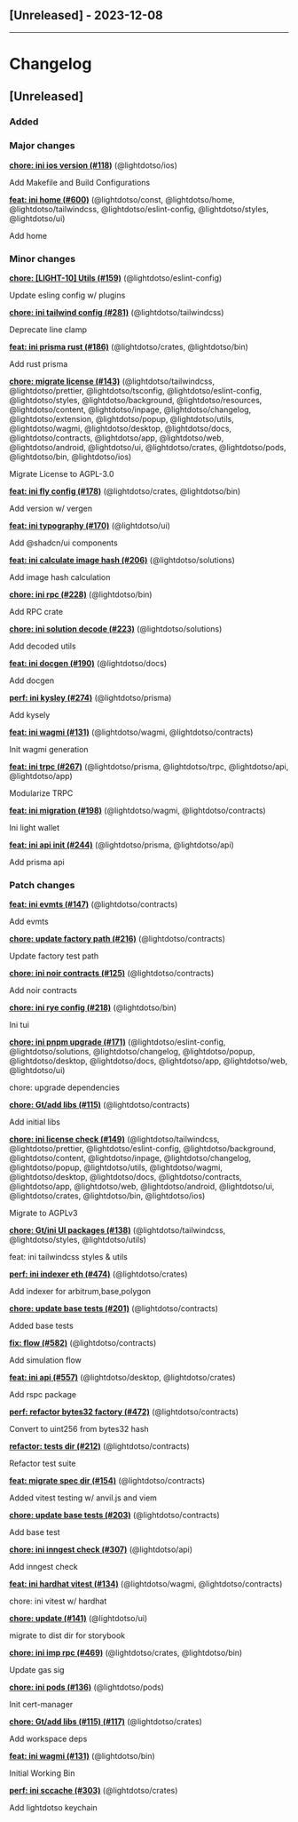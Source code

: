 ## [Unreleased] - 2023-12-08







---

# Changelog

## [Unreleased]

### Added

### Major changes

**[chore: ini ios version (#118)](https://github.com/LightDotSo/LightDotSo/commit/3c7e61ab5f82d6767b3fb4edfeeb9811377618eb)** (@lightdotso/ios)

Add Makefile and Build Configurations

**[feat: ini home (#600)](https://github.com/LightDotSo/LightDotSo/commit/060f3b466d4427eea73117c202a0f4f3cd76544a)** (@lightdotso/const, @lightdotso/home, @lightdotso/tailwindcss, @lightdotso/eslint-config, @lightdotso/styles, @lightdotso/ui)

Add home

### Minor changes

**[chore: [LIGHT-10] Utils (#159)](https://github.com/LightDotSo/LightDotSo/commit/e2b76af8b2aba9da0ccd1d107cff3ee87d3e5388)** (@lightdotso/eslint-config)

Update esling config w/ plugins

**[chore: ini tailwind config (#281)](https://github.com/LightDotSo/LightDotSo/commit/5504b14314e9f00b74738792de9fe4c66d21c02f)** (@lightdotso/tailwindcss)

Deprecate line clamp

**[feat: ini prisma rust (#186)](https://github.com/LightDotSo/LightDotSo/commit/58e2264e5866f53e14da8da434ce1140abe72597)** (@lightdotso/crates, @lightdotso/bin)

Add rust prisma

**[chore: migrate license (#143)](https://github.com/LightDotSo/LightDotSo/commit/1aab6d87fc1d2c5ebf274c14c1ac0e386b54b7a1)** (@lightdotso/tailwindcss, @lightdotso/prettier, @lightdotso/tsconfig, @lightdotso/eslint-config, @lightdotso/styles, @lightdotso/background, @lightdotso/resources, @lightdotso/content, @lightdotso/inpage, @lightdotso/changelog, @lightdotso/extension, @lightdotso/popup, @lightdotso/utils, @lightdotso/wagmi, @lightdotso/desktop, @lightdotso/docs, @lightdotso/contracts, @lightdotso/app, @lightdotso/web, @lightdotso/android, @lightdotso/ui, @lightdotso/crates, @lightdotso/pods, @lightdotso/bin, @lightdotso/ios)

Migrate License to AGPL-3.0

**[feat: ini fly config (#178)](https://github.com/LightDotSo/LightDotSo/commit/1a646de5aaab926dd60c96659b70e05020aaf339)** (@lightdotso/crates, @lightdotso/bin)

Add version w/ vergen

**[feat: ini typography (#170)](https://github.com/LightDotSo/LightDotSo/commit/bb793e593d9d9e68150c706d37b96fd04fe2e73d)** (@lightdotso/ui)

Add @shadcn/ui components

**[feat: ini calculate image hash (#206)](https://github.com/LightDotSo/LightDotSo/commit/d7b35bae70c1abdcc4bbb42d3b393487a237fb5b)** (@lightdotso/solutions)

Add image hash calculation

**[chore: ini rpc (#228)](https://github.com/LightDotSo/LightDotSo/commit/f0d51966a428223f4a8428870942cd774dd2de08)** (@lightdotso/bin)

Add RPC crate

**[chore: ini solution decode (#223)](https://github.com/LightDotSo/LightDotSo/commit/53b6fcf50bfe573a67b05cfb95256c748cd4e06c)** (@lightdotso/solutions)

Add decoded utils

**[feat: ini docgen (#190)](https://github.com/LightDotSo/LightDotSo/commit/d99f6a05366c5464924f4ced0d4ec6ce68731bef)** (@lightdotso/docs)

Add docgen

**[perf: ini kysley (#274)](https://github.com/LightDotSo/LightDotSo/commit/5018f2d9bd37a6c27c052d2e0a15a63a00533c9e)** (@lightdotso/prisma)

Add kysely

**[feat: ini wagmi (#131)](https://github.com/LightDotSo/LightDotSo/commit/67892b116f492f46c94e210fb28ac35ef85adc5e)** (@lightdotso/wagmi, @lightdotso/contracts)

Init wagmi generation

**[feat: ini trpc (#267)](https://github.com/LightDotSo/LightDotSo/commit/0f9baa9c9a495ef138464f6becb524937a8f7a26)** (@lightdotso/prisma, @lightdotso/trpc, @lightdotso/api, @lightdotso/app)

Modularize TRPC

**[feat: ini migration (#198)](https://github.com/LightDotSo/LightDotSo/commit/234fdc882d684c34f2e101ee4ef9b967c33857b9)** (@lightdotso/wagmi, @lightdotso/contracts)

Ini light wallet

**[feat: ini api init (#244)](https://github.com/LightDotSo/LightDotSo/commit/3bb1a02026dbf1493321d68226ea959ad18c19c0)** (@lightdotso/prisma, @lightdotso/api)

Add prisma api

### Patch changes

**[feat: ini evmts (#147)](https://github.com/LightDotSo/LightDotSo/commit/b51701f851c4f1b3d6b288ef7b11a3d8691c9193)** (@lightdotso/contracts)

Add evmts

**[chore: update factory path (#216)](https://github.com/LightDotSo/LightDotSo/commit/09329e97c332451e5aad1a3bf1eac3a58ae62c13)** (@lightdotso/contracts)

Update factory test path

**[chore: ini noir contracts (#125)](https://github.com/LightDotSo/LightDotSo/commit/d1968ab108623aafe29da732770557adb0ce8505)** (@lightdotso/contracts)

Add noir contracts

**[chore: ini rye config (#218)](https://github.com/LightDotSo/LightDotSo/commit/46d1efc7257fd365289d1da9580d99855b4c7287)** (@lightdotso/bin)

Ini tui

**[chore: ini pnpm upgrade (#171)](https://github.com/LightDotSo/LightDotSo/commit/ecb7d148012f692ce0365d2c10b7163e99c8fe18)** (@lightdotso/eslint-config, @lightdotso/solutions, @lightdotso/changelog, @lightdotso/popup, @lightdotso/desktop, @lightdotso/docs, @lightdotso/app, @lightdotso/web, @lightdotso/ui)

chore: upgrade dependencies

**[chore: Gt/add libs (#115)](https://github.com/LightDotSo/LightDotSo/commit/de6d8856173affdec69a356a2f202a4d67df61d6)** (@lightdotso/contracts)

Add initial libs

**[chore: ini license check (#149)](https://github.com/LightDotSo/LightDotSo/commit/51429114636eff5d0a0553af96dc2d0f5120a702)** (@lightdotso/tailwindcss, @lightdotso/prettier, @lightdotso/eslint-config, @lightdotso/background, @lightdotso/content, @lightdotso/inpage, @lightdotso/changelog, @lightdotso/popup, @lightdotso/utils, @lightdotso/wagmi, @lightdotso/desktop, @lightdotso/docs, @lightdotso/contracts, @lightdotso/app, @lightdotso/web, @lightdotso/android, @lightdotso/ui, @lightdotso/crates, @lightdotso/bin, @lightdotso/ios)

Migrate to AGPLv3

**[chore: Gt/ini UI packages (#138)](https://github.com/LightDotSo/LightDotSo/commit/8d8eb1757888ebdab1d73584bac9f453b527b3d0)** (@lightdotso/tailwindcss, @lightdotso/styles, @lightdotso/utils)

feat: ini tailwindcss styles & utils

**[perf: ini indexer eth (#474)](https://github.com/LightDotSo/LightDotSo/commit/dd7284250c23bc9b74a52298a1e7d87e9c05c673)** (@lightdotso/crates)

Add indexer for arbitrum,base,polygon

**[chore: update base tests (#201)](https://github.com/LightDotSo/LightDotSo/commit/71707aec4b1867552d7e5a30898966cd3ded9b98)** (@lightdotso/contracts)

Added base tests

**[fix: flow (#582)](https://github.com/LightDotSo/LightDotSo/commit/0a15e862b78fa871fe9cc09a239314b3be862430)** (@lightdotso/contracts)

Add simulation flow

**[feat: ini api (#557)](https://github.com/LightDotSo/LightDotSo/commit/a8cc4ddc12d26e5d68531732cbd4199fd3fc0cec)** (@lightdotso/desktop, @lightdotso/crates)

Add rspc package

**[perf: refactor bytes32 factory (#472)](https://github.com/LightDotSo/LightDotSo/commit/6a1a082e284255bc36c015412053455bdc2ebb4e)** (@lightdotso/contracts)

Convert to uint256 from bytes32 hash

**[refactor: tests dir (#212)](https://github.com/LightDotSo/LightDotSo/commit/add76950d61a13ce9a8d368e41552da9caf3ade6)** (@lightdotso/contracts)

Refactor test suite

**[feat: migrate spec dir (#154)](https://github.com/LightDotSo/LightDotSo/commit/4d140bf17b5791938f91a26bc2ad2a945f1f7356)** (@lightdotso/contracts)

Added vitest testing w/ anvil.js and viem

**[chore: update base tests (#203)](https://github.com/LightDotSo/LightDotSo/commit/b5daf7ebdc0abf5a58fb67d6cd669de2fe918bb2)** (@lightdotso/contracts)

Add base test

**[chore: ini inngest check (#307)](https://github.com/LightDotSo/LightDotSo/commit/b396b3a5ad71815f42f3b264a38f8dca2de5bd47)** (@lightdotso/api)

Add inngest check

**[feat: ini hardhat vitest (#134)](https://github.com/LightDotSo/LightDotSo/commit/e51dccfc813d8fa65a0db172806a4e7db5b46683)** (@lightdotso/wagmi, @lightdotso/contracts)

chore: ini vitest w/ hardhat

**[chore: update (#141)](https://github.com/LightDotSo/LightDotSo/commit/60799ab9cb59fb121bcb75d9c009add727689810)** (@lightdotso/ui)

migrate to dist dir for storybook

**[chore: ini imp rpc (#469)](https://github.com/LightDotSo/LightDotSo/commit/b1e202dc794ff7080a06ccc3fc67d6eee1bceedf)** (@lightdotso/crates, @lightdotso/bin)

Update gas sig

**[chore: ini pods (#136)](https://github.com/LightDotSo/LightDotSo/commit/c7fc4d156f8477ffd971464d6ff3ac47a3dc2119)** (@lightdotso/pods)

Init cert-manager

**[chore: Gt/add libs (#115) (#117)](https://github.com/LightDotSo/LightDotSo/commit/89bd35e0bf82e0fcb89ad0e235963d8efc7a8109)** (@lightdotso/crates)

Add workspace deps

**[feat: ini wagmi (#131)](https://github.com/LightDotSo/LightDotSo/commit/67892b116f492f46c94e210fb28ac35ef85adc5e)** (@lightdotso/bin)

Initial Working Bin

**[perf: ini sccache (#303)](https://github.com/LightDotSo/LightDotSo/commit/6aeb8395fbcdd18c92c1fd300f7b5a56846c64e0)** (@lightdotso/crates)

Add lightdotso keychain
